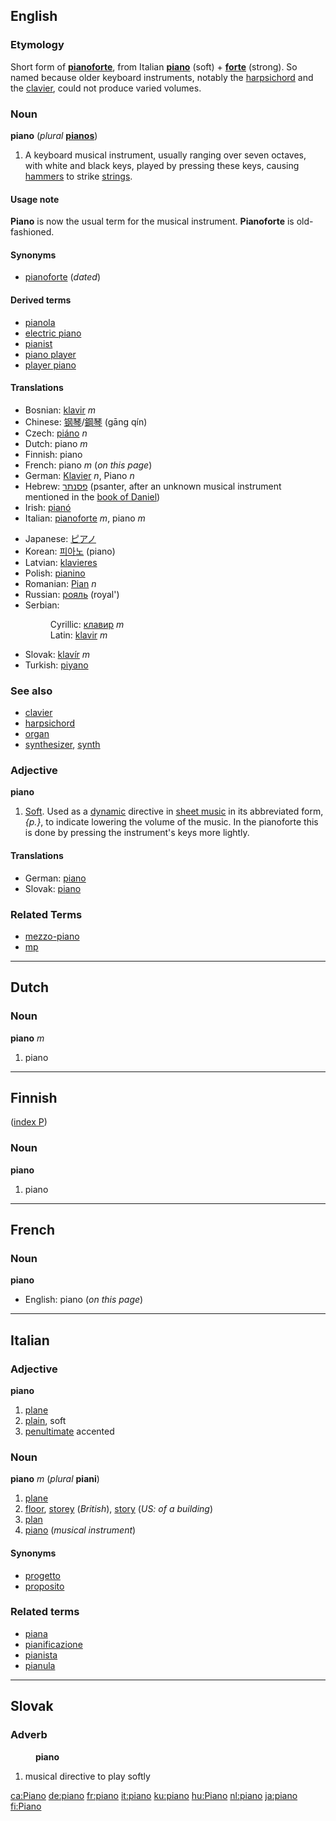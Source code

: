 ==English==
===Etymology===
Short form of '''[[pianoforte]]''', from Italian '''[[piano]]''' (soft) + '''[[forte]]''' (strong).  So named because older keyboard instruments, notably the [[harpsichord]] and the [[clavier]], could not produce varied volumes.  

===Noun===
'''piano''' (''plural'' '''[[pianos]]''')

#A keyboard musical instrument, usually ranging over seven octaves, with white and black keys, played by pressing these keys, causing [[hammer]]s to strike [[string]]s.<!-- encyclopedic; not necessary to the definition: Most white keys play one full step in pitch from each other, while the black ones play a half-step from the adjacent white. It may be played by a person or play itself.-->

====Usage note====
'''Piano''' is now the usual term for the musical instrument.  '''Pianoforte''' is old-fashioned.

====Synonyms====
*[[pianoforte]] (''dated'')

====Derived terms====
*[[pianola]]
*[[electric piano]]
*[[pianist]]
*[[piano player]]
*[[player piano]]

====Translations====
{{top}}
*Bosnian: [[klavir]] ''m''
*Chinese: [[钢琴]]/[[鋼琴]] (gāng qín)
*Czech: [[piáno]] ''n''
*Dutch: piano ''m''
*Finnish: piano
*French: piano ''m'' (''on this page'')
*German: [[Klavier]] ''n'', Piano ''n''
*Hebrew: [[פסנתר]] (psanter, after an unknown musical instrument mentioned in the [[w:book of Daniel|book of Daniel]])
*Irish: [[pianó]]
*Italian: [[pianoforte]] ''m'', piano ''m''
{{mid}}
*Japanese: [[ピアノ]]
*Korean: [[피아노]] (piano)
*Latvian: [[klavieres]]
*Polish: [[pianino]]
*Romanian: [[Pian]] ''n''
*Russian: [[рояль]] (royal')
*Serbian:
*:Cyrillic: [[клавир]] ''m''
*:Latin: [[klavir#Serbian|klavir]] ''m''
*Slovak: [[klavír#Slovak|klavír]] ''m''
*Turkish: [[piyano]]
{{bottom}}

===See also===
*[[clavier]]
*[[harpsichord]]
*[[organ]]
*[[synthesizer]], [[synth]]

===Adjective===
'''piano'''

# [[Soft]]. Used as a [[w:Dynamics (music)|dynamic]] directive in [[w:sheet music|sheet music]] in its abbreviated form, ''{p.}'', to indicate lowering the volume of the music. In the pianoforte this is done by pressing the instrument's keys more lightly. 

====Translations====
*German: [[piano#German|piano]]
*Slovak: [[piano#Slovak|piano]]

===Related Terms===
*[[mezzo-piano]]
*[[mp]]

----
==Dutch==

===Noun===
'''piano''' ''m''

#piano
----

==Finnish==
([[Wiktionary:Finnish_index_p|index P]])

===Noun===
'''piano'''

#piano

----

==French==

===Noun===
'''piano'''
*English: piano (''on this page'')
----

==Italian==
===Adjective===
'''piano'''

# [[plane]]
# [[plain]], soft
# [[penultimate]] accented

===Noun===
'''piano''' ''m'' (''plural'' '''piani''')

#[[plane]]
#[[floor]], [[storey]] (''British''), [[story]] (''US: of a building'')
#[[plan]]
#[[piano]] (''musical instrument'')

====Synonyms====
*[[progetto]]
*[[proposito]]

===Related terms===
*[[piana]]
*[[pianificazione]]
*[[pianista]]
*[[pianula]]

----

==Slovak==
===Adverb===
:'''piano'''
# musical directive to play softly

[[ca:Piano]]
[[de:piano]]
[[fr:piano]]
[[it:piano]]
[[ku:piano]]
[[hu:Piano]]
[[nl:piano]]
[[ja:piano]]
[[fi:Piano]]